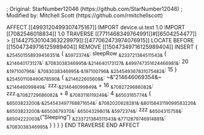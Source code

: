 ; Original: StarNumber12046 (https://github.com/StarNumber12046)
; Modified by: Mitchell Scott (https://github.com/rmitchellscott)

AFFECT [[4993120499307475167]] 
    IMPORT device.ui.text 1.0
    IMPORT [[7082546018834]] 1.0
    TRAVERSE [[7711468349764991]]#[[6504254477]] > [[14427530104363229979]]:[[477062473974076915]]
        LOCATE BEFORE [[15047349716125989404]]
        REMOVE [[15047349716125989404]]
        INSERT {
            ~&254501558939456351&~ {
                ~&5972374&~: sleepRow
                ~&233721384511543&~ {
                    ~&214640173127&~: ~&7083038346995&~.~&214640173127&~
                    ~&499747351624466981&~: 20
                    ~&197100796&~: ~&7083038346995&~.~&197100796&~
                    ~&254549367831075482&~: 15
                }
                ~&254501108490678590&~ {
                    ~&214622605608&~: ~&"214646069354&~
                    ~&214646099849&~: zzz.~&214646099849&~ + 16
                    ~&7082729686082&~: zzz.~&7082729686082&~ + 8
                    ~&7083116119249&~: 4
                    ~&6503165774&~ {
                        ~&6503823200&~.~&254543497768871654&~: ~&7082020628281&~.~&8015843119099583226&~
                        ~&6503823200&~.~&6503679370&~: ~&6504329801&~
                        ~&5972374&~: zzz
                        ~&6504315758&~: ~&6504222003&~("Sleeping")
                        ~&233721384511543&~.~&7712879746914881&~: ~&7083038346995&~
                    }
                }
            }
        }
    END TRAVERSE
END AFFECT
